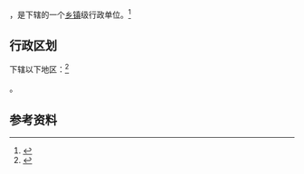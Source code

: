 {{中国乡级行政区|62/06/21/105/000}}

'''{{PAGENAMEBASE}}'''，是{{PRC admin/fullname|62/06/21/105/000|3}}下辖的一个[[乡镇|乡镇]]级行政单位。<ref>{{PRC admin/ref sgc|{{PRC admin/parent|62/06/21/105/000}}}}</ref>

== 行政区划 ==

{{PAGENAMEBASE}}下辖以下地区：<ref>{{PRC admin/ref sgc|62/06/21/105/000}}</ref>

{{PRC admin/children|62/06/21/105/000}}。

== 参考资料 ==

{{reflist}}

{{行政区划小作品}}
{{PRC admin/navcat|62/06/21/105/000}}